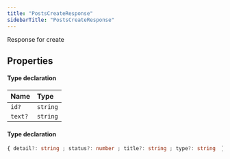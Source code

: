 ```yaml
---
title: "PostsCreateResponse"
sidebarTitle: "PostsCreateResponse"
---
```


Response for create

## Properties

<ResponseField name="data" type="Object" required>


#### Type declaration
</ResponseField>


| Name | Type |
| :------ | :------ |
| `id?` | `string` |
| `text?` | `string` |




<ResponseField name="errors" type="Object">


#### Type declaration

```ts
{ detail?: string ; status?: number ; title?: string ; type?: string  }[]
```
</ResponseField>

